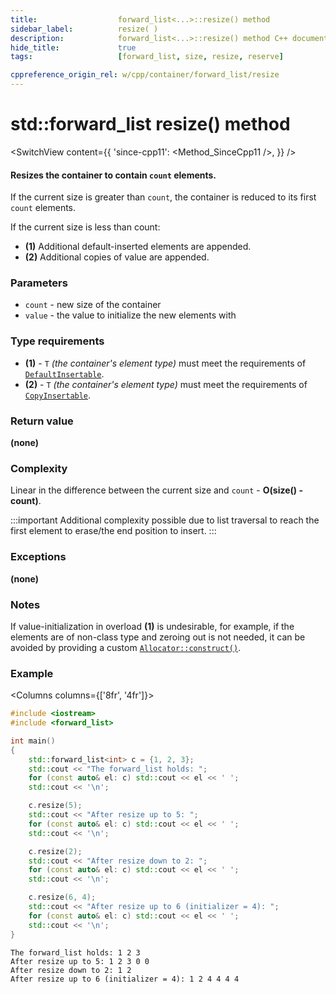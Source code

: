 ```yaml
---
title:					forward_list<...>::resize() method
sidebar_label:			resize( )
description:			forward_list<...>::resize() method C++ documentation
hide_title:				true
tags:					[forward_list, size, resize, reserve]

cppreference_origin_rel: w/cpp/container/forward_list/resize
---
```



<!-- Terms -->

<!----------------- Codes ---------------------->

<!-- resize() -->

# std::forward_list resize() method

<SwitchView content={{
	'since-cpp11': <Method_SinceCpp11 />,
}} />

#### Resizes the container to contain `count` elements.

If the current size is greater than `count`, the container is reduced to its first `count` elements.

If the current size is less than count:
 - **(1)** Additional default-inserted elements are appended.
 - **(2)** Additional copies of value are appended.


### Parameters

 - `count` - new size of the container
 - `value` - the value to initialize the new elements with

### Type requirements

 - **(1)** - `T` *(the container's element type)* must meet the requirements of [`DefaultInsertable`](/docs/named_req/MoveInsertable).
 - **(2)** - `T` *(the container's element type)* must meet the requirements of [`CopyInsertable`](/docs/named_req/CopyInsertable).

### Return value

**(none)**

### Complexity

Linear in the difference between the current size and `count` - **O(size() - count)**.  

:::important
Additional complexity possible due to list traversal to reach the first element to erase/the end position to insert.
:::

### Exceptions

**(none)**

### Notes

If value-initialization in overload **(1)** is undesirable, for example, if the elements are of non-class type and zeroing out is not needed,
it can be avoided by providing a custom [`Allocator::construct()`](#).

### Example

<Columns columns={['8fr', '4fr']}>
<div>

```cpp title='Main.cpp' showLineNumbers
#include <iostream>
#include <forward_list>

int main()
{
    std::forward_list<int> c = {1, 2, 3};
    std::cout << "The forward_list holds: ";
    for (const auto& el: c) std::cout << el << ' ';
    std::cout << '\n';

    c.resize(5);
    std::cout << "After resize up to 5: ";
    for (const auto& el: c) std::cout << el << ' ';
    std::cout << '\n';

    c.resize(2);
    std::cout << "After resize down to 2: ";
    for (const auto& el: c) std::cout << el << ' ';
    std::cout << '\n';

    c.resize(6, 4);
    std::cout << "After resize up to 6 (initializer = 4): ";
    for (const auto& el: c) std::cout << el << ' ';
    std::cout << '\n';
}
```

</div>
<div>

```plaintext title="Output"
The forward_list holds: 1 2 3
After resize up to 5: 1 2 3 0 0
After resize down to 2: 1 2
After resize up to 6 (initializer = 4): 1 2 4 4 4 4
```

</div>
</Columns>
